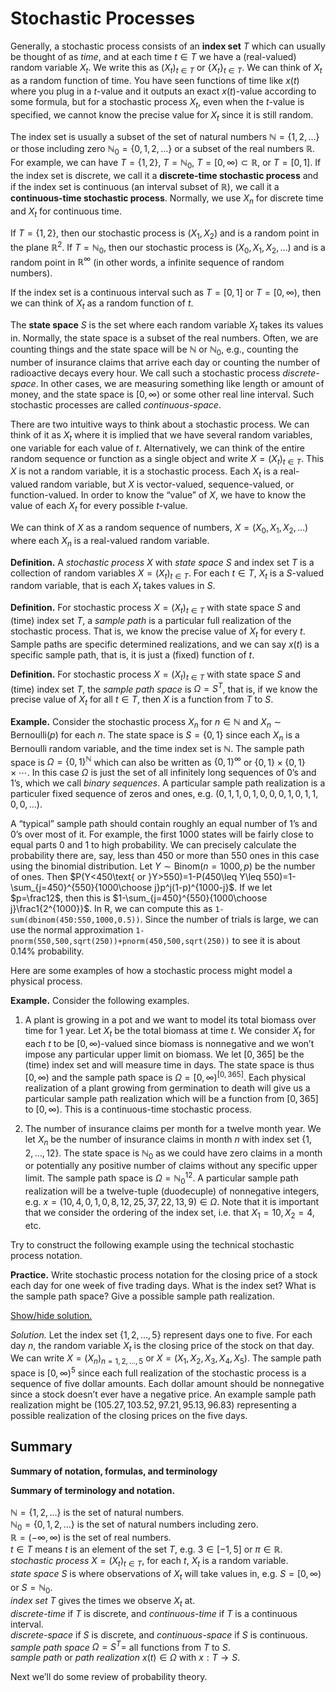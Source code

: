 # Stochastic Processes

<!-- You have seen **random variables** in previous probability or statistics -->
<!-- courses. A random variable $X$ takes on real number values, but we -->
<!-- cannot predict what precise value it will take perfectly... it is -->
<!-- *random*. One can think of performing a random experiment such as -->
<!-- rolling a die and letting $X$ be the number of dots on the upper face or -->
<!-- observing some physical process like drilling an oil well with $X$ being -->
<!-- the amount of oil produced on the first day or growing a plant and -->
<!-- letting $X$ be the height of the plant after one month of growth. In all -->
<!-- of the examples $X$ just takes on a single numerical value. A -->
<!-- **stochastic process** tracks these processes over time. Let $X_n$ be -->
<!-- the outcome of the $n^{th}$ die roll, the height of the plant after -->
<!-- month $n$, or the amount of oil produced during day $n$. In this way a -->
<!-- stochastic process can initially be thought of as a sequence of random -->
<!-- variables. -->

<!--A **stochastic process** is like a generalization of a random variable, but it doesn't have to be a single numerical value and instead can be vector-valued or function-valued. -->

Generally, a stochastic process consists of an **index set** $T$ which
can usually be thought of as *time*, and at each time $t\in T$ we have a
(real-valued) random variable $X_t$. We write this as $(X_t)_{t\in T}$
or $\{X_t\}_{t\in T}$. We can think of $X_t$ as a random function of
time. You have seen functions of time like $x(t)$ where you plug in a
$t$-value and it outputs an exact $x(t)$-value according to some
formula, but for a stochastic process $X_t$, even when the $t$-value is
specified, we cannot know the precise value for $X_t$ since it is still
random.

The index set is usually a subset of the set of natural numbers
$\mathbb N=\{1,2,\ldots\}$ or those including zero
$\mathbb N_0=\{0,1,2,\ldots\}$ or a subset of the real numbers
$\mathbb R$. For example, we can have $T=\{1,2\}$, $T=\mathbb N_0$,
$T=[0,\infty)\subset\mathbb R$, or $T=[0,1]$. If the index set is
discrete, we call it a **discrete-time stochastic process** and if the
index set is continuous (an interval subset of $\mathbb R$), we call it
a **continuous-time stochastic process**. Normally, we use $X_n$ for
discrete time and $X_t$ for continuous time.

If $T=\{1,2\}$, then our stochastic process is $(X_1,X_2)$ and is a
random point in the plane $\mathbb R^2$. If $T=\mathbb N_0$, then our
stochastic process is $(X_0, X_1,X_2,\ldots)$ and is a random point in
$\mathbb R^\infty$ (in other words, a infinite sequence of random
numbers).

If the index set is a continuous interval such as $T=[0,1]$ or
$T=[0,\infty)$, then we can think of $X_t$ as a random function of $t$.

The **state space** $S$ is the set where each random variable $X_t$
takes its values in. Normally, the state space is a subset of the real
numbers. Often, we are counting things and the state space will be
$\mathbb N$ or $\mathbb N_0$, e.g., counting the number of insurance
claims that arrive each day or counting the number of radioactive decays
every hour. We call such a stochastic process *discrete-space*. In other
cases, we are measuring something like length or amount of money, and
the state space is $[0,\infty)$ or some other real line interval. Such
stochastic processes are called *continuous-space*.

There are two intuitive ways to think about a stochastic process. We can
think of it as $X_t$ where it is implied that we have several random
variables, one variable for each value of $t$. Alternatively, we can
think of the entire random sequence or function as a single object and
write $X=(X_t)_{t\in T}$. This $X$ is not a random variable, it is a
stochastic process. Each $X_t$ is a real-valued random variable, but $X$
is vector-valued, sequence-valued, or function-valued. In order to know
the "value" of $X$, we have to know the value of each $X_t$ for every
possible $t$-value.

We can think of $X$ as a random sequence of numbers,
$X=(X_0,X_1,X_2,\ldots)$ where each $X_n$ is a real-valued random
variable.

::: defbox
**Definition.** A *stochastic process* $X$ with *state space* $S$ and
index set $T$ is a collection of random variables $X=(X_t)_{t\in T}$.
For each $t\in T$, $X_t$ is a $S$-valued random variable, that is each
$X_t$ takes values in $S$.
:::

::: defbox
**Definition.** For stochastic process $X=(X_t)_{t\in T}$ with state
space $S$ and (time) index set $T$, a *sample path* is a particular full
realization of the stochastic process. That is, we know the precise
value of $X_t$ for every $t$. Sample paths are specific determined
realizations, and we can say $x(t)$ is a specific sample path, that is,
it is just a (fixed) function of $t$.
:::

::: defbox
**Definition.** For stochastic process $X=(X_t)_{t\in T}$ with state
space $S$ and (time) index set $T$, the *sample path space* is
$\Omega=S^T$, that is, if we know the precise value of $X_t$ for all
$t\in T$, then $X$ is a function from $T$ to $S$.
:::

::: exbox
**Example.** Consider the stochastic process $X_n$ for $n\in\mathbb N$
and $X_n\sim\textsf{Bernoulli}(p)$ for each $n$. The state space is
$S=\{0,1\}$ since each $X_n$ is a Bernoulli random variable, and the
time index set is $\mathbb N$. The sample path space is
$\Omega=\{0,1\}^{\mathbb N}$ which can also be written as
$\{0,1\}^\infty$ or $\{0,1\}\times\{0,1\}\times\cdots$. In this case
$\Omega$ is just the set of all infinitely long sequences of 0's and
1's, which we call *binary sequences*. A particular sample path
realization is a particuler fixed sequence of zeros and ones, e.g.
$(0,1,1,0,1,0,0,0,1,0,1,1,0,0,\ldots)$.

A "typical" sample path should contain roughly an equal number of 1's
and 0's over most of it. For example, the first 1000 states will be
fairly close to equal parts 0 and 1 to high probability. We can
precisely calculate the probability there are, say, less than 450 or
more than 550 ones in this case using the binomial distribution. Let
$Y\sim\textsf{Binom}(n=1000,p)$ be the number of ones. Then
$P(Y<450\text{ or }Y>550)=1-P(450\leq Y\leq 550)=1-\sum_{j=450}^{550}{1000\choose j}p^j(1-p)^{1000-j}$.
If we let $p=\frac12$, then this is
$1-\sum_{j=450}^{550}{1000\choose j}\frac1{2^{1000}}$. In $\textsf{R}$, we can
compute this as `1-sum(dbinom(450:550,1000,0.5))`. Since the number of
trials is large, we can use the normal approximation
`1-pnorm(550,500,sqrt(250))+pnorm(450,500,sqrt(250))` to see it is about
0.14% probability. <!--[$\square$]{style="float:right"}-->
:::

Here are some examples of how a stochastic process might model a
physical process.

::: exbox
**Example.** Consider the following examples.

(1) A plant is growing in a pot and we want to model its total biomass
    over time for 1 year. Let $X_t$ be the total biomass at time $t$. We
    consider $X_t$ for each $t$ to be $[0,\infty)$-valued since biomass
    is nonnegative and we won't impose any particular upper limit on
    biomass. We let $[0,365]$ be the (time) index set and will measure
    time in days. The state space is thus $[0,\infty)$ and the sample
    path space is $\Omega=[0,\infty)^{[0,365]}$. Each physical
    realization of a plant growing from germination to death will give
    us a particular sample path realization which will be a function
    from $[0,365]$ to $[0,\infty)$. This is a continuous-time stochastic
    process.

(2) The number of insurance claims per month for a twelve month year. We
    let $X_n$ be the number of insurance claims in month $n$ with index
    set $\{1,2,\ldots,12\}$. The state space is $\mathbb N_0$ as we
    could have zero claims in a month or potentially any positive number
    of claims without any specific upper limit. The sample path space is
    $\Omega=\mathbb N_0^{12}$. A particular sample path realization will
    be a twelve-tuple (duodecuple) of nonnegative integers, e.g.
    $x=(10,4,0,1,0,8,12,25,37,22,13,9)\in\Omega$. Note that it is
    important that we consider the ordering of the index set, i.e. that
    $X_1=10, X_2=4$, etc. <!--[$\square$]{style="float:right"}-->
:::

Try to construct the following example using the technical stochastic
process notation.

::: exbox
**Practice.** Write stochastic process notation for the closing price of
a stock each day for one week of five trading days. What is the index
set? What is the sample path space? Give a possible sample path
realization.

<a href="javascript:unhide('ex1');">Show/hide solution.</a>

::: {#ex1 .hiddendiv}
<!-- <div class="proofbox"> -->

*Solution.* Let the index set $\{1,2,\ldots,5\}$ represent days one to
five. For each day $n$, the random variable $X_t$ is the closing price
of the stock on that day. We can write $X=(X_n)_{n=1,2,\ldots,5}$ or
$X=(X_1,X_2,X_3,X_4,X_{5})$. The sample path space is $[0,\infty)^{5}$
since each full realization of the stochastic process is a sequence of
five dollar amounts. Each dollar amount should be nonnegative since a
stock doesn't ever have a negative price. An example sample path
realization might be $(105.27,103.52,97.21,95.13,96.83)$ representing a
possible realization of the closing prices on the five days.
<!--[$\square$]{style="float:right"}-->
:::
:::


## Summary 

::: defbox
**Summary of notation, formulas, and terminology**

**Summary of terminology and notation.**<br><br>
$\mathbb N=\{1,2,\ldots\}$ is the set of natural numbers. <br>
$\mathbb N_0=\{0,1,2,\ldots\}$ is the set of natural numbers including
zero. <br> $\mathbb R=(-\infty,\infty)$ is the set of real numbers. <br>
$t\in T$ means $t$ is an element of the set $T$, e.g. $3\in [-1,5]$ or
$\pi\in\mathbb R$.<br> *stochastic process* $X=(X_t)_{t\in T}$, for each
$t$, $X_t$ is a random variable. <br> *state space* $S$ is where
observations of $X_t$ will take values in, e.g. $S=[0,\infty)$ or
$S=\mathbb N_0$.<br> *index set* $T$ gives the times we observe $X_t$
at. <br> *discrete-time* if $T$ is discrete, and *continuous-time* if
$T$ is a continuous interval. <br> *discrete-space* if $S$ is discrete,
and *continuous-space* if $S$ is continuous. <br> *sample path space*
$\Omega=S^T=$ all functions from $T$ to $S$. <br> *sample path* or *path
realization* $x(t)\in\Omega$ with $x:T\to S$.
:::

Next we'll do some review of probability theory.
